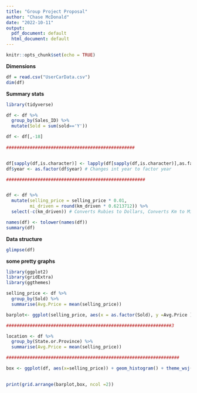 ```yaml
---
title: "Group Project Proposal"
author: "Chase McDonald"
date: "2022-10-11"
output:
  pdf_document: default
  html_document: default
---
```


```r
knitr::opts_chunk$set(echo = TRUE)
```

**Dimensions**
```r
df = read.csv("UserCarData.csv")
dim(df)
```
**Summary stats**
```r
library(tidyverse)

df <- df %>% 
  group_by(Sales_ID) %>% 
  mutate(Sold = sum(sold=='Y'))

df <- df[,-18]
         
#################################################


df[sapply(df,is.character)] <- lapply(df[sapply(df,is.character)],as.factor) # Changes all character types to factors for each column
df$year <- as.factor(df$year) # Changes int year to factor year

#####################################################


df <- df %>%
  mutate(selling_price = selling_price * 0.01,
         mi_driven = round(km_driven * 0.6213712)) %>%
  select(-c(km_driven)) # Converts Rubies to Dollars, Converts Km to Miles, and removes the Km column

names(df) <- tolower(names(df))
summary(df) 
```
**Data structure**

```r
glimpse(df)
```
**some pretty graphs**

```r
library(ggplot2)
library(gridExtra)
library(ggthemes)

selling_price <- df %>% 
  group_by(Sold) %>% 
  summarise(Avg.Price = mean(selling_price))

barplot<- ggplot(selling_price, aes(x = as.factor(Sold), y =Avg.Price )) + geom_bar(stat = 'identity') + theme_wsj() + labs(title = 'Price of sold vs. not sold', y= 'Price' ); barplot

###############################################################3

location <- df %>% 
  group_by(State.or.Province) %>% 
  summarise(Avg.Price = mean(selling_price))  

##################################################################

box <- ggplot(df, aes(x=selling_price)) + geom_histogram() + theme_wsj() + labs(title = 'Distribution of Price'); box
  

print(grid.arrange(barplot,box, ncol =2))
```

